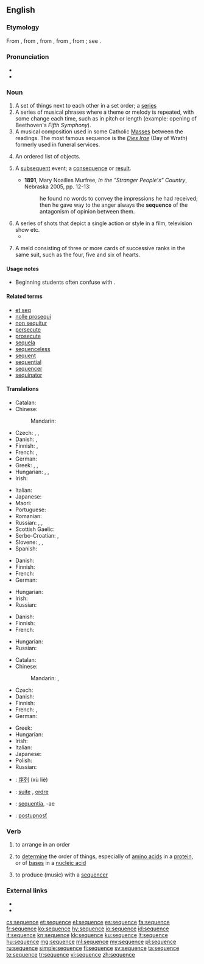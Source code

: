 {{also|séquence}}
==English==
{{wikipedia}}

===Etymology===
From {{etyl|enm|en}} {{term|sequence|lang=enm}}, from {{etyl|fro|en}} {{term|sequence|lang=fr||a sequence of cards, answering verses}}, from {{etyl|LL.|en}} {{term|sequentia||a following}}, from {{etyl|la|en}} {{term|sequens||following|lang=la}}, from {{term|sequi||to follow|lang=la}}; see {{term|sequent|lang=en}}.

===Pronunciation===
* {{IPA|/ˈsikwəns/|/ˈsikwɛns/|lang=en}}
* {{audio|en-us-sequence.ogg|Audio (US)|lang=en}}

===Noun===
{{en-noun}}

# A set of things next to each other in a set order; a [[series]]
# A series of musical phrases where a theme or melody is repeated, with some change each time, such as in pitch or length (example: opening of Beethoven's ''Fifth Symphony'').
# A musical composition used in some Catholic [[Mass]]es between the readings.  The most famous sequence is the ''[[Dies Irae]]'' (Day of Wrath) formerly used in funeral services.
# {{context|mathematics|lang=en}} An ordered list of objects.
# {{context|now|_|rare|lang=en}} A [[subsequent]] event; a [[consequence]] or [[result]].
#* '''1891''', Mary Noailles Murfree, ''In the "Stranger People's" Country'', Nebraska 2005, pp. 12-13:
#*: he found no words to convey the impressions he had received; then he gave way to the anger always the '''sequence''' of the antagonism of opinion between them.
# A series of shots that depict a single action or style in a film, television show etc.
#* {{quote-news
|year=2012
|date=April 26
|author=Tasha Robinson
|title=Film: Reviews: The Pirates! Band Of Misfits : 
|work=The Onion AV Club
|url=http://www.avclub.com/articles/the-pirates-band-of-misfits,73064/
|page=
|passage=What follows is a bunch of nonstop goofery involving chase '''sequences''', dream '''sequences''', fast-changing costumes and an improbable beard, a little musical help from Flight Of The Conchords, and ultimately a very physical confrontation with a surprisingly spry Victoria. }}
# {{context|card games|lang=en}} A meld consisting of three or more cards of successive ranks in the same suit, such as the four, five and six of hearts. 

====Usage notes====
* {{sense|mathematics}} Beginning students often confuse {{term||sequence}} with {{term|series}}.

====Related terms====
* [[et seq]]
* [[nolle prosequi]]
* [[non sequitur]]
* [[persecute]]
* [[prosecute]]
* [[sequela]]
* [[sequenceless]]
* [[sequent]]
* [[sequential]]
* [[sequencer]]
* [[sequinator]]<!--possibly a protein-sequencing device?-->

====Translations====
{{trans-top|set of things in a set order}}
* Catalan: {{t|ca|seqüència|f}}
* Chinese:
*: Mandarin: {{t+|cmn|序列|tr=xùliè|sc=Hani}}
* Czech: {{t+|cs|řada|f}}, {{t|cs|sled|m}}, {{t|cs|sekvence|f}}
* Danish: {{t|da|rækkefølge|c}}, {{t|da|sekvens|c}}
* Finnish: {{t+|fi|sarja}}, {{t|fi|sekvenssi}}
* French: {{t+|fr|suite|f}}, {{t+|fr|séquence|f}}
* German: {{t+|de|Reihenfolge|f}}
* Greek: {{t+|el|ακολουθία|f|tr=akolouthía|sc=Grek}}, {{t+|el|σειρά|f|tr=seirá|sc=Grek}}, {{t+|el|αλληλουχία|f|sc=Grek}}
* Hungarian: {{t+|hu|sorozat}}, {{t+|hu|szekvencia}}, {{t+|hu|sor}}
* Irish: {{t|ga|seicheamh|m}}
{{trans-mid}}
* Italian: {{t+|it|sequenza|f}}
* Japanese: {{t|ja|順序|tr=じゅんじょ, junjo|sc=Jpan}}
* Maori: {{t|mi|raupapa}}
* Portuguese: {{t+|pt|sequência|f}}
* Romanian: {{t+|ro|secvență|f}}
* Russian: {{t+|ru|последовательность|f|sc=Cyrl|tr=poslédovatelʹnostʹ}}, {{t+|ru|ряд|m|sc=Cyrl|tr=rjad}}, {{t+|ru|очерёдность|f|tr=očerjódnostʹ|sc=Cyrl}}
* Scottish Gaelic: {{t|gd|leanmhainn|m}}
* Serbo-Croatian: {{t+|sh|niz}}, {{t|sh|redosled}}
* Slovene: {{t|sl|zaporedje|n}}, {{t|sl|sekvenca|f}}, {{t|sl|niz|m}}
* Spanish: {{t+|es|secuencia|f}}
{{trans-bottom}}

{{trans-top|series of musical phrases where a theme or melody is repeated}}
* Danish: {{t|da|tonerække|c}}
* Finnish: {{t|fi|sekvenssi}}
* French: {{t+|fr|séquence|f}}
* German: {{t+|de|Sequenz|f}}
{{trans-mid}}
* Hungarian: {{t+|hu|szekvencia}}
* Irish: {{t|ga|seicheamh|m}}
* Russian: {{t+|ru|секвенция|f|sc=Cyrl|tr=sekvéncija}}
{{trans-bottom}}

{{trans-top|poetic, music composition used in some Catholic Masses between the readings}}
* Danish: {{t|da|sekvens|c}}
* Finnish: {{t|fi|sekvenssi}}
* French: {{t+|fr|séquence|f}}
{{trans-mid}}
* Hungarian: {{t+|hu|szekvencia}}
* Russian: {{t+|ru|секвенция|f|sc=Cyrl|tr=sekvéncija}}
{{trans-bottom}}

{{trans-top|in mathematics, an ordered list of objects}}
* Catalan: {{t|ca|seqüència|f}}
* Chinese:
*: Mandarin: {{t|cmn|數列|sc=Hani}}, {{t+|cmn|数列|tr=shùliè|sc=Hani}}
* Czech: {{t|cs|posloupnost|f}}
* Danish: {{t|da|følge|c}}
* Finnish: {{t+|fi|sarja}}
* French: {{t+|fr|suite|f}}, {{t+|fr|séquence|f}}
* German: {{t+|de|Folge|f}}
{{trans-mid}}
* Greek: {{t+|el|ακολουθία|f|tr=akolouthía|sc=Grek}}
* Hungarian: {{t+|hu|sorozat}}
* Irish: {{t|ga|seicheamh|m}}
* Italian: {{t|it|successione|f}}
* Japanese: {{t+|ja|数列|tr=すうれつ, sūretsu|sc=Jpan}}
* Polish: {{t+|pl|ciąg|m}}
* Russian: {{t+|ru|последовательность|f|sc=Cyrl|tr=poslédovatelʹnostʹ}}
{{trans-bottom}}

{{checktrans-top}}
* {{ttbc|cmn}}: [[序列]] (xù liè)
* {{ttbc|fr}}: [[suite]] {{g|f}}, [[ordre]] {{g|m}}
* {{ttbc|la}}: [[sequentia]], -ae {{g|f}}
* {{ttbc|sk}}: [[postupnosť]] {{g|f}}
{{trans-bottom}}

===Verb===
{{en-verb|sequences|sequencing|sequenced}}

# {{context|transitive|lang=en}} to arrange in an order
# {{context|transitive|lang=en}} to [[determine]] the order of things, especially of [[amino acid]]s in a [[protein]], or of [[base]]s in a [[nucleic acid]]
# {{context|transitive|lang=en}} to produce (music) with a [[sequencer]]

===External links===
* {{R:Webster 1913}}
* {{R:Century 1911}}

[[cs:sequence]]
[[et:sequence]]
[[el:sequence]]
[[es:sequence]]
[[fa:sequence]]
[[fr:sequence]]
[[ko:sequence]]
[[hy:sequence]]
[[io:sequence]]
[[id:sequence]]
[[it:sequence]]
[[kn:sequence]]
[[kk:sequence]]
[[ku:sequence]]
[[lt:sequence]]
[[hu:sequence]]
[[mg:sequence]]
[[ml:sequence]]
[[my:sequence]]
[[pl:sequence]]
[[ru:sequence]]
[[simple:sequence]]
[[fi:sequence]]
[[sv:sequence]]
[[ta:sequence]]
[[te:sequence]]
[[tr:sequence]]
[[vi:sequence]]
[[zh:sequence]]